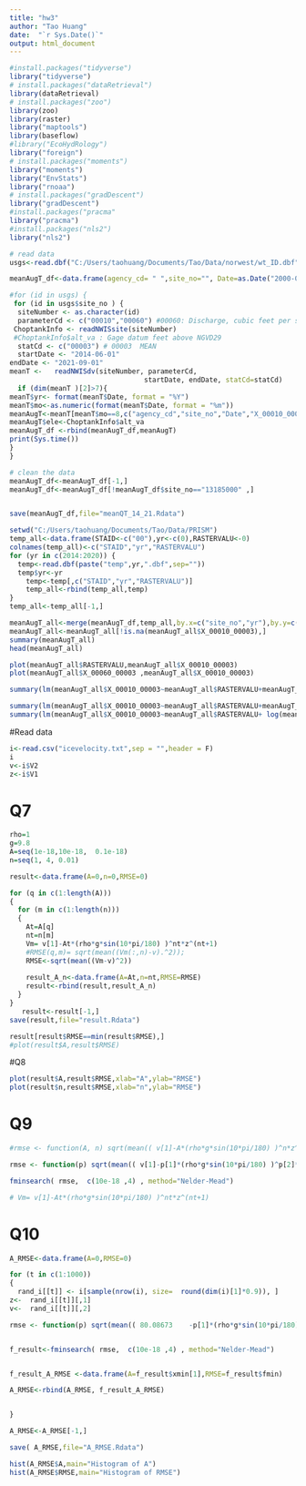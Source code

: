 ---
title: "hw3"
author: "Tao Huang"
date:  "`r Sys.Date()`"
output: html_document
---

```{r}
#install.packages("tidyverse")
library("tidyverse")
# install.packages("dataRetrieval")
library(dataRetrieval)
# install.packages("zoo") 
library(zoo)
library(raster)
library("maptools")
library(baseflow)
#library("EcoHydRology")
library("foreign")
# install.packages("moments") 
library("moments")
library("EnvStats")
library("rnoaa")
# install.packages("gradDescent") 
library("gradDescent")
#install.packages("pracma"
library("pracma")
#install.packages("nls2")
library("nls2")
```


```{r}
# read data
usgs<-read.dbf("C:/Users/taohuang/Documents/Tao/Data/norwest/wt_ID.dbf") #DRAIN_SQKM

meanAugT_df<-data.frame(agency_cd= " ",site_no="", Date=as.Date("2000-01-01",format="%Y-%m-%d"),X_00010_00003=0,    X_00010_00003_cd= "",X_00060_00003=0,    X_00060_00003_cd= "",yr="",mo=0 , ele=0)

#for (id in usgs) {
 for (id in usgs$site_no ) {
  siteNumber <- as.character(id) 
  parameterCd <- c("00010","00060") #00060: Discharge, cubic feet per second
 ChoptankInfo <- readNWISsite(siteNumber)
 #ChoptankInfo$alt_va : Gage datum feet above NGVD29
  statCd <- c("00003") # 00003	MEAN
  startDate <- "2014-06-01"
endDate <- "2021-09-01"
meanT <-   readNWISdv(siteNumber, parameterCd, 
                                 startDate, endDate, statCd=statCd)
  if (dim(meanT )[2]>7){
meanT$yr<- format(meanT$Date, format = "%Y") 
meanT$mo<-as.numeric(format(meanT$Date, format = "%m"))
meanAugT<-meanT[meanT$mo==8,c("agency_cd","site_no","Date","X_00010_00003","X_00010_00003_cd","X_00060_00003","X_00060_00003_cd","yr","mo"  )]
meanAugT$ele<-ChoptankInfo$alt_va
meanAugT_df <-rbind(meanAugT_df,meanAugT)
print(Sys.time())
}
}

# clean the data
meanAugT_df<-meanAugT_df[-1,]
meanAugT_df<-meanAugT_df[!meanAugT_df$site_no=="13185000" ,]


save(meanAugT_df,file="meanQT_14_21.Rdata")

```

```{r}
setwd("C:/Users/taohuang/Documents/Tao/Data/PRISM")
temp_all<-data.frame(STAID<-c("00"),yr<-c(0),RASTERVALU<-0)
colnames(temp_all)<-c("STAID","yr","RASTERVALU")
for (yr in c(2014:2020)) {
  temp<-read.dbf(paste("temp",yr,".dbf",sep=""))
  temp$yr<-yr
    temp<-temp[,c("STAID","yr","RASTERVALU")]
    temp_all<-rbind(temp_all,temp)
}
temp_all<-temp_all[-1,]
```

```{r}
meanAugT_all<-merge(meanAugT_df,temp_all,by.x=c("site_no","yr"),by.y=c("STAID","yr"))
meanAugT_all<-meanAugT_all[!is.na(meanAugT_all$X_00010_00003),]
summary(meanAugT_all)
head(meanAugT_all)
```

```{r}
plot(meanAugT_all$RASTERVALU,meanAugT_all$X_00010_00003)
plot(meanAugT_all$X_00060_00003 ,meanAugT_all$X_00010_00003)
```


```{r}
summary(lm(meanAugT_all$X_00010_00003~meanAugT_all$RASTERVALU+meanAugT_all$X_00060_00003+meanAugT_all$ele))
```

```{r}
summary(lm(meanAugT_all$X_00010_00003~meanAugT_all$RASTERVALU+meanAugT_all$X_00060_00003))
summary(lm(meanAugT_all$X_00010_00003~meanAugT_all$RASTERVALU+ log(meanAugT_all$X_00060_00003)))

```




#Read data
```{r}
i<-read.csv("icevelocity.txt",sep = "",header = F)
i
v<-i$V2
z<-i$V1
```

# Q7
```{r}
rho=1
g=9.8
A=seq(1e-18,10e-18,  0.1e-18)
n=seq(1, 4, 0.01)
```

```{r}
result<-data.frame(A=0,n=0,RMSE=0)

for (q in c(1:length(A)))
{
  for (m in c(1:length(n)))
  {
    At=A[q]
    nt=n[m]
    Vm= v[1]-At*(rho*g*sin(10*pi/180) )^nt*z^(nt+1)
    #RMSE(q,m)= sqrt(mean((Vm(:,n)-v).^2));
    RMSE<-sqrt(mean((Vm-v)^2))
    
    result_A_n<-data.frame(A=At,n=nt,RMSE=RMSE)
    result<-rbind(result,result_A_n)
  }
}
   result<-result[-1,] 
save(result,file="result.Rdata")
```

```{r}
result[result$RMSE==min(result$RMSE),]
#plot(result$A,result$RMSE)
```

#Q8
```{r}
plot(result$A,result$RMSE,xlab="A",ylab="RMSE")
plot(result$n,result$RMSE,xlab="n",ylab="RMSE")
```

# Q9
```{r}
#rmse <- function(A, n) sqrt(mean(( v[1]-A*(rho*g*sin(10*pi/180) )^n*z^(n+1)  -v)^2))

rmse <- function(p) sqrt(mean(( v[1]-p[1]*(rho*g*sin(10*pi/180) )^p[2]*z^(p[2]+1)  -v)^2))

fminsearch( rmse,  c(10e-18 ,4) , method="Nelder-Mead")

# Vm= v[1]-At*(rho*g*sin(10*pi/180) )^nt*z^(nt+1)
```

# Q10
```{r}

A_RMSE<-data.frame(A=0,RMSE=0)

for (t in c(1:1000))
{
  rand_i[[t]] <- i[sample(nrow(i), size=  round(dim(i)[1]*0.9)), ]
z<-  rand_i[[t]][,1]
v<-  rand_i[[t]][,2]

rmse <- function(p) sqrt(mean(( 80.08673	-p[1]*(rho*g*sin(10*pi/180) )^p[2]*z^(p[2]+1)  -v)^2))


f_result<-fminsearch( rmse,  c(10e-18 ,4) , method="Nelder-Mead")


f_result_A_RMSE <-data.frame(A=f_result$xmin[1],RMSE=f_result$fmin)

A_RMSE<-rbind(A_RMSE, f_result_A_RMSE)


}

A_RMSE<-A_RMSE[-1,]

save( A_RMSE,file="A_RMSE.Rdata")

```

```{r}
hist(A_RMSE$A,main="Histogram of A")
hist(A_RMSE$RMSE,main="Histogram of RMSE")
```


